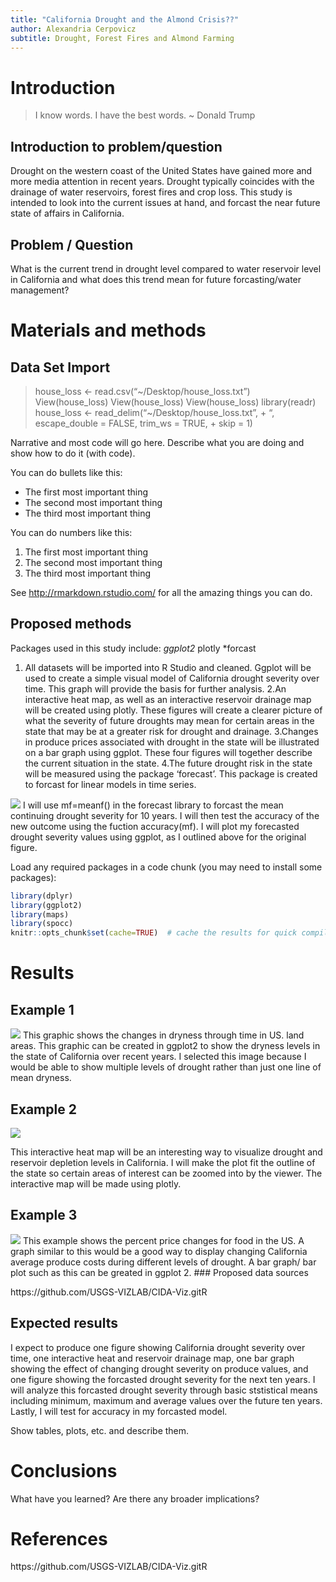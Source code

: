 ```yaml
---
title: "California Drought and the Almond Crisis??"
author: Alexandria Cerpovicz
subtitle: Drought, Forest Fires and Almond Farming
---
```


# Introduction

> I know words.  I have the best words.  ~ Donald Trump

## Introduction to problem/question
Drought on the western coast of the United States have gained more and more media attention in recent years. Drought typically coincides with the drainage of water reservoirs, forest fires and crop loss. This study is intended to look into the current issues at hand, and forcast the near future state of affairs in California.
  
## Problem / Question
What is the current trend in drought level compared to water reservoir level in California and what does this trend mean for future forcasting/water management?

# Materials and methods

## Data Set Import
> house_loss <- read.csv("~/Desktop/house_loss.txt")
>   View(house_loss)
> View(house_loss)
> View(house_loss)
> library(readr)
> house_loss <- read_delim("~/Desktop/house_loss.txt", 
+     "\t", escape_double = FALSE, trim_ws = TRUE, 
+     skip = 1)

Narrative and most code will go here.  Describe what you are doing and show how to do it (with code).

You can do bullets like this:

* The first most important thing
* The second most important thing
* The third most important thing

You can do numbers like this:

1. The first most important thing
2. The second most important thing
3. The third most important thing

See [http://rmarkdown.rstudio.com/](http://rmarkdown.rstudio.com/) for all the amazing things you can do.

## Proposed methods

Packages used in this study include:
*ggplot2
*plotly
*forcast

1. All datasets will be imported into R Studio and cleaned. Ggplot will be used to create a simple visual model of California drought severity over time. This graph will provide the basis for further analysis. 
2.An interactive heat map, as well as an interactive reservoir drainage map will be created using plotly. These figures will create a clearer picture of what the severity of future droughts may mean for certain areas in the state that may be at a greater risk for drought and drainage.
3.Changes in produce prices associated with drought in the state will be illustrated on a bar graph using ggplot. 
These four figures will together describe the current situation in the state. 
4.The future drought risk in the state will be measured using the package 'forecast'. This package is created to forcast for linear models in time series.

![](https://github.com/robjhyndman/forecast)
I will use mf=meanf() in the forecast library to forcast the mean continuing drought severity for 10 years. I will then test the accuracy of the new outcome using the fuction accuracy(mf). I will plot my forecasted drought severity values using ggplot, as I outlined above for the original figure.


Load any required packages in a code chunk (you may need to install some packages):

```r
library(dplyr)
library(ggplot2)
library(maps)
library(spocc)
knitr::opts_chunk$set(cache=TRUE)  # cache the results for quick compiling
```



# Results

## Example 1
![](https://www.epa.gov/sites/production/files/styles/large/public/2016-07/drought-figure2-2016.png)
This graphic shows the changes in dryness through time in US. land areas. This graphic can be created in ggplot2 to show the dryness levels in the state of California over recent years. I selected this image because I would be able to show multiple levels of drought rather than just one line of mean dryness.

## Example 2
![](https://www.r-graph-gallery.com/112-overlaid-interactive-histogram-plotly/feed/)

This interactive heat map will be an interesting way to visualize drought and reservoir depletion levels in California. I will make the plot fit the outline of the state so certain areas of interest can be zoomed into by the viewer. The interactive map will be made using plotly.

## Example 3
![](https://www.theepochtimes.com/assets/uploads/2015/04/09/prince_increase_large.jpg)
This example shows the percent price changes for food in the US. A graph similar to this would be a good way to display changing California average produce costs during different levels of drought. A bar graph/ bar plot such as this can be greated in ggplot 2.
### Proposed data sources

https://github.com/USGS-VIZLAB/CIDA-Viz.gitR

## Expected results

I expect to produce one figure showing California drought severity over time, one interactive heat and reservoir drainage map, one bar graph showing the effect of changing drought severity on produce values, and one figure showing the forcasted drought severity for the next ten years. I will analyze this forcasted drought severity through basic ststistical means including minimum, maximum and average values over the future ten years. Lastly, I will test for accuracy in my forcasted model. 

Show tables, plots, etc. and describe them.

# Conclusions

What have you learned?  Are there any broader implications?

# References

https://github.com/USGS-VIZLAB/CIDA-Viz.gitR